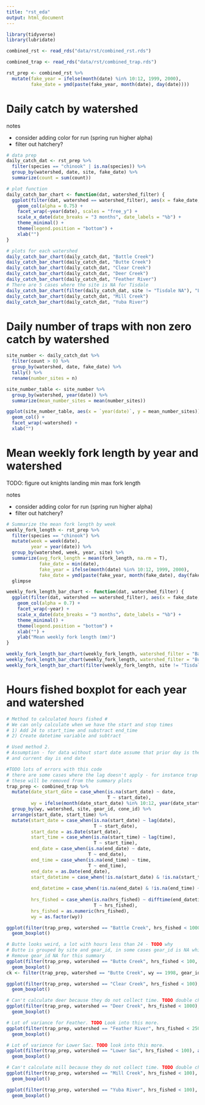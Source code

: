 ```yaml
---
title: "rst_eda"
output: html_document
---
```


```r
library(tidyverse)
library(lubridate)

combined_rst <- read_rds("data/rst/combined_rst.rds")

combined_trap <- read_rds("data/rst/combined_trap.rds")
```

```r
rst_prep <- combined_rst %>%
  mutate(fake_year = ifelse(month(date) %in% 10:12, 1999, 2000),
         fake_date = ymd(paste(fake_year, month(date), day(date))))


```

# Daily catch by watershed

notes

- consider adding color for run (spring run higher alpha)
- filter out hatchery?


```r
# data prep
daily_catch_dat <- rst_prep %>%
  filter(species == "chinook" | is.na(species)) %>%
  group_by(watershed, date, site, fake_date) %>%
  summarize(count = sum(count))

# plot function
daily_catch_bar_chart <- function(dat, watershed_filter) {
  ggplot(filter(dat, watershed == watershed_filter), aes(x = fake_date, y = count, fill = site)) +
    geom_col(alpha = 0.75) +
    facet_wrap(~year(date), scales = "free_y") +
    scale_x_date(date_breaks = "3 months", date_labels = "%b") +
    theme_minimal() +
    theme(legend.position = "bottom") +
    xlab("")
}

# plots for each watershed
daily_catch_bar_chart(daily_catch_dat, "Battle Creek")
daily_catch_bar_chart(daily_catch_dat, "Butte Creek")
daily_catch_bar_chart(daily_catch_dat, "Clear Creek")
daily_catch_bar_chart(daily_catch_dat, "Deer Creek")
daily_catch_bar_chart(daily_catch_dat, "Feather River")
# There are 5 cases where the site is NA for Tisdale
daily_catch_bar_chart(filter(daily_catch_dat, site != "Tisdale NA"), "Lower Sac")
daily_catch_bar_chart(daily_catch_dat, "Mill Creek")
daily_catch_bar_chart(daily_catch_dat, "Yuba River")
```

# Daily number of traps with non zero catch by watershed

```r
site_number <- daily_catch_dat %>%
  filter(count > 0) %>%
  group_by(watershed, date, fake_date) %>%
  tally() %>%
  rename(number_sites = n) 

site_number_table <- site_number %>%
  group_by(watershed, year(date)) %>%
  summarize(mean_number_sites = mean(number_sites))

ggplot(site_number_table, aes(x = `year(date)`, y = mean_number_sites)) +
  geom_col() +
  facet_wrap(~watershed) +
  xlab("")
```

# Mean weekly fork length by year and watershed

TODO: figure out knights landing min max fork length

notes

- consider adding color for run (spring run higher alpha)
- filter out hatchery?

```r
# Summarize the mean fork length by week
weekly_fork_length <- rst_prep %>%
  filter(species == "chinook") %>%
  mutate(week = week(date),
         year = year(date)) %>%
  group_by(watershed, week, year, site) %>%
  summarize(avg_fork_length = mean(fork_length, na.rm = T),
            fake_date = min(date),
            fake_year = ifelse(month(date) %in% 10:12, 1999, 2000),
            fake_date = ymd(paste(fake_year, month(fake_date), day(fake_date)))) %>%
  glimpse

weekly_fork_length_bar_chart <- function(dat, watershed_filter) {
  ggplot(filter(dat, watershed == watershed_filter), aes(x = fake_date, y = avg_fork_length, fill = site)) +
    geom_col(alpha = 0.7) +
    facet_wrap(~year) +
    scale_x_date(date_breaks = "3 months", date_labels = "%b") +
    theme_minimal() +
    theme(legend.position = "bottom") +
    xlab("") +
    ylab("Mean weekly fork length (mm)")
}

weekly_fork_length_bar_chart(weekly_fork_length, watershed_filter = "Battle Creek")
weekly_fork_length_bar_chart(weekly_fork_length, watershed_filter = "Butte Creek")
weekly_fork_length_bar_chart(filter(weekly_fork_length, site != "Tisdale NA"), "Lower Sac")
```

# Hours fished boxplot for each year and watershed

```r
# Method to calculated hours fished #
# We can only calculate when we have the start and stop times
# 1) Add 24 to start_time and substract end_time 
# 2) Create datetime variable and subtract

# Used method 2. 
# Assumption - for data without start date assume that prior day is the start date
# and current day is end date

#TODO lots of errors with this code
# there are some cases where the lag doesn't apply - for instance trap date in dec and then next in march. assumed it stopped in this time
# these will be removed from the summary plots
trap_prep <- combined_trap %>%
  mutate(date_start_date = case_when(is.na(start_date) ~ date, 
                                     T ~ start_date),
         wy = ifelse(month(date_start_date) %in% 10:12, year(date_start_date) + 1, year(date_start_date))) %>%
  group_by(wy, watershed, site, gear_id, cone_id) %>%
  arrange(start_date, start_time) %>%
  mutate(start_date = case_when(is.na(start_date) ~ lag(date),
                                T ~ start_date),
         start_date = as.Date(start_date),
         start_time = case_when(is.na(start_time) ~ lag(time),
                                T ~ start_time),
         end_date = case_when(is.na(end_date) ~ date,
                              T ~ end_date),
         end_time = case_when(is.na(end_time) ~ time,
                              T ~ end_time),
         end_date = as.Date(end_date),
         start_datetime = case_when(!is.na(start_date) & !is.na(start_time) ~ ymd_hms(paste(start_date, start_time)),
                                                                                      T ~ NA_real_),
         end_datetime = case_when(!is.na(end_date) & !is.na(end_time) ~ ymd_hms(paste(end_date, end_time)),
                                                                                T ~ NA_real_),
         hrs_fished = case_when(is.na(hrs_fished) ~ difftime(end_datetime, start_datetime, units = "hours"),
                                T ~ hrs_fished),
         hrs_fished = as.numeric(hrs_fished),
         wy = as.factor(wy))


```


```r

ggplot(filter(trap_prep, watershed == "Battle Creek", hrs_fished < 1000), aes(x = wy, y = hrs_fished)) +
  geom_boxplot()

# Butte looks weird, a lot with hours less than 24 - TODO why
# Butte is grouped by site and gear_id, in some cases gear_id is NA which messes up the start/date hrs etc.
# Remove gear_id NA for this summary
ggplot(filter(trap_prep, watershed == "Butte Creek", hrs_fished < 100, !is.na(gear_id)), aes(x = wy, y = hrs_fished)) +
  geom_boxplot()
ck <- filter(trap_prep, watershed == "Butte Creek", wy == 1998, gear_id == "rotary screw trap 2")

ggplot(filter(trap_prep, watershed == "Clear Creek", hrs_fished < 100), aes(x = wy, y = hrs_fished)) +
  geom_boxplot()

# Can't calculate deer because they do not collect time. TODO double check this
ggplot(filter(trap_prep, watershed == "Deer Creek", hrs_fished < 1000), aes(x = wy, y = hrs_fished)) +
  geom_boxplot()

# Lot of variance for Feather. TODO Look into this more.
ggplot(filter(trap_prep, watershed == "Feather River", hrs_fished < 250), aes(x = wy, y = hrs_fished)) +
  geom_boxplot()

# Lot of variance for Lower Sac. TODO look into this more.
ggplot(filter(trap_prep, watershed == "Lower Sac", hrs_fished < 100), aes(x = wy, y = hrs_fished)) +
  geom_boxplot()

# Can't calculate mill because they do not collect time. TODO double check this
ggplot(filter(trap_prep, watershed == "Mill Creek", hrs_fished < 100), aes(x = wy, y = hrs_fished)) +
  geom_boxplot()

ggplot(filter(trap_prep, watershed == "Yuba River", hrs_fished < 100), aes(x = wy, y = hrs_fished)) +
  geom_boxplot()
```
